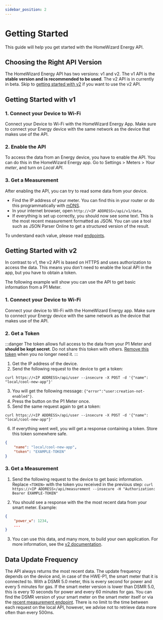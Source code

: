 ```yaml
---
sidebar_position: 2
---
```



# Getting Started

This guide will help you get started with the HomeWizard Energy API.

## Choosing the Right API Version

The HomeWizard Energy API has two versions: v1 and v2. The v1 API is the **stable version and is recommended to be used**. The v2 API is in currently in beta. Skip to [getting started with v2](#getting-started-with-v2) if you want to use the v2 API.

## Getting Started with v1

### 1. Connect your Device to Wi-Fi

Connect your Device to Wi-Fi with the <Link href="https://www.homewizard.nl/energy">HomeWizard Energy App</Link>. Make sure to connect your Energy device with the same network as the device that makes use of the API.

### 2. Enable the API

To access the data from an Energy device, you have to enable the API. You can do this in the <Link href="https://www.homewizard.nl/energy">HomeWizard Energy app</Link>. Go to Settings > Meters > _Your meter_, and turn on _Local API_.

### 3. Get a Measurement

After enabling the API, you can try to read some data from your device.

-   Find the IP address of your meter. You can find this in your router or do this programmatically with [mDNS](/docs/discovery).
-   In your internet browser, open `http://<IP ADDRESS>/api/v1/data`.
-   If everything is set up correctly, you should now see some text. This is the most recent measurement formatted as <Link to="https://en.wikipedia.org/wiki/JSON">JSON</Link>. You can use a tool such as <Link to="http://json.parser.online.fr">JSON Parser Online</Link> to get a structured version of the result.

To understand each value, please read [endpoints](/docs/category/endpoints/).

## Getting Started with v2

<PreliminaryWarning />

In contrast to v1, the v2 API is based on HTTPS and uses authorization to access the data. This means you don't need to enable the local API in the app, but you have to obtain a token.

The following example will show you can use the API to get basic information from a P1 Meter.

### 1. Connect your Device to Wi-Fi

Connect your device to Wi-Fi with the <Link href="https://www.homewizard.nl/energy">HomeWizard Energy app</Link>. Make sure to connect your Energy device with the same network as the device that makes use of the API.

### 2. Get a Token

:::danger
The token allows full access to the data from your P1 Meter and **should be kept secret**. Do not share this token with others. [Remove this token](/docs/v2/authorization#delete-user) when you no longer need it.
:::

1. Get the IP address of the device.
2. Send the following request to the device to get a token:

```
curl https://<IP ADDRESS>/api/user --insecure -X POST -d '{"name": "local/cool-new-app"}'
```

3. You will get the following message: `{"error":"user:creation-not-enabled"}`.
4. Press the button on the P1 Meter once.
5. Send the same request again to get a token:

```
curl https://<IP ADDRESS>/api/user --insecure -X POST -d '{"name": "local/cool-new-app"}'
```

6. If everything went well, you will get a response containing a token. Store this token somewhere safe.

```json
{
    "name": "local/cool-new-app",
    "token": "EXAMPLE-TOKEN"
}
```

### 3. Get a Measurement

1. Send the following request to the device to get basic information. Replace `<TOKEN>` with the token you received in the previous step: `curl https://<IP ADDRESS>/api/measurement --insecure -H "Authorization: Bearer EXAMPLE-TOKEN"`

2. You should see a response with the the most recent data from your smart meter. Example:

```json
{
    "power_w": 1234,
    ...
}
```

3. You can use this data, and many more, to build your own application. For more information, see the [v2 documentation](/docs/v2).

## Data Update Frequency

The API always returns the most recent data. The update frequency depends on the device and, in case of the HWE-P1, the smart meter that it is connected to. With a DSMR 5.0 meter, this is every second for power and every 5 minutes for gas. If the smart meter version is lower than DSMR 5.0, this is every 10 seconds for power and every 60 minutes for gas. You can find the DSMR version of your smart meter on the smart meter itself or via the [recent measurement endpoint](/docs/endpoints/api-v1-data). There is no limit to the time between each request on the local API, however, we advise not to retrieve data more often than every 500ms.

